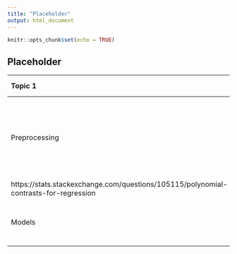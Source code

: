 ```yaml
---
title: "Placeholder"
output: html_document
---
```


```r
knitr::opts_chunk$set(echo = TRUE)
```

## Placeholder

|Topic 1 |Topic 2 |Question|Answer|Reference
|:-------|:-------|:-------|:-----|:--------|
|Preprocessing | NA | What is polynomial contrast? | The process of transforming ordered categorical variables / predictors to numeric quantities. |
 https://stats.stackexchange.com/questions/105115/polynomial-contrasts-for-regression | 
 |Models | NA | What transformation can be used to resolve skewness? | 1. Box Cox 2. Log 3. Square root 4. Inverse | NA | 

